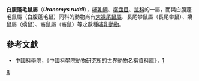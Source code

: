 {{Speciesbox
| taxon = Uranomys ruddi
| status = LC | status_system = IUCN3.1
| parent_authority = [[Guy_Dollman|Dollman]], 1909
| authority = Dollman, 1909
}}

'''白腹蓬毛鼠屬'''（'''''Uranomys ruddi'''''），[[哺乳綱|哺乳綱]]、[[囓齒目|囓齒目]]、[[鼠科|鼠科]]的一屬，而與白腹蓬毛鼠屬（白腹蓬毛鼠）同科的動物尚有[[大裸尾鼠屬|大裸尾鼠屬]]、長尾攀鼠屬（長尾攀鼠）、嬌鼠屬（嬌鼠）、裔鼠屬（裔鼠）等之數種[[哺乳動物|哺乳動物]]。

==參考文獻==
*中國科學院，《中國科學院動物研究所的世界動物名稱資料庫》，[https://web.archive.org/web/20050718232917/http://vzd.brim.ac.cn/division/fauna/index.asp]
{{Taxonbar|from=Q1765287}}

[[Category:白腹蓬毛鼠屬|B]]